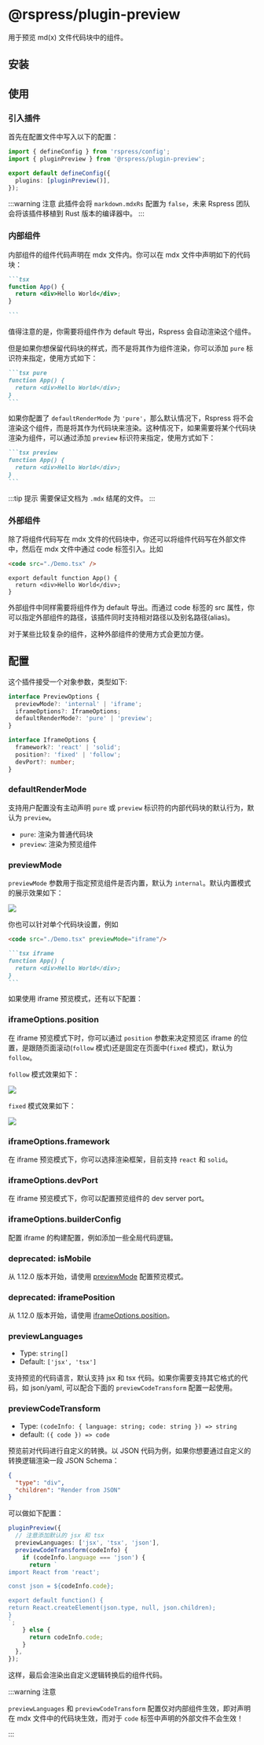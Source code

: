 # @rspress/plugin-preview


<SourceCode href="https://github.com/web-infra-dev/rspress/tree/main/packages/plugin-preview" />

用于预览 md(x) 文件代码块中的组件。

## 安装

<PackageManagerTabs command="add @rspress/plugin-preview -D" />

## 使用

### 引入插件

首先在配置文件中写入以下的配置：

```ts title="rspress.config.ts"
import { defineConfig } from 'rspress/config';
import { pluginPreview } from '@rspress/plugin-preview';

export default defineConfig({
  plugins: [pluginPreview()],
});
```

:::warning 注意
此插件会将 `markdown.mdxRs` 配置为 `false`，未来 Rspress 团队会将该插件移植到 Rust 版本的编译器中。
:::

### 内部组件

内部组件的组件代码声明在 mdx 文件内。你可以在 mdx 文件中声明如下的代码块：

````md
```tsx
function App() {
  return <div>Hello World</div>;
}

```
````

值得注意的是，你需要将组件作为 default 导出，Rspress 会自动渲染这个组件。

但是如果你想保留代码块的样式，而不是将其作为组件渲染，你可以添加 `pure` 标识符来指定，使用方式如下：

````md
```tsx pure
function App() {
  return <div>Hello World</div>;
}
```
````

如果你配置了 `defaultRenderMode` 为 `'pure'`，那么默认情况下，Rspress 将不会渲染这个组件，而是将其作为代码块来渲染。这种情况下，如果需要将某个代码块渲染为组件，可以通过添加 `preview` 标识符来指定，使用方式如下：

````md
```tsx preview
function App() {
  return <div>Hello World</div>;
}
```
````

:::tip 提示
需要保证文档为 `.mdx` 结尾的文件。
:::

### 外部组件

除了将组件代码写在 mdx 文件的代码块中，你还可以将组件代码写在外部文件中，然后在 mdx 文件中通过 code 标签引入。比如

```md title="example.mdx"
<code src="./Demo.tsx" />
```

```tsx title="Demo.tsx"
export default function App() {
  return <div>Hello World</div>;
}
```

外部组件中同样需要将组件作为 default 导出。而通过 code 标签的 src 属性，你可以指定外部组件的路径，该插件同时支持相对路径以及别名路径(alias)。

对于某些比较复杂的组件，这种外部组件的使用方式会更加方便。

## 配置

这个插件接受一个对象参数，类型如下:

```ts
interface PreviewOptions {
  previewMode?: 'internal' | 'iframe';
  iframeOptions?: IframeOptions;
  defaultRenderMode?: 'pure' | 'preview';
}

interface IframeOptions {
  framework?: 'react' | 'solid';
  position?: 'fixed' | 'follow';
  devPort?: number;
}
```

### defaultRenderMode

支持用户配置没有主动声明 `pure` 或 `preview` 标识符的内部代码块的默认行为，默认为 `preview`。

- `pure`: 渲染为普通代码块
- `preview`: 渲染为预览组件

### previewMode

`previewMode` 参数用于指定预览组件是否内置，默认为 `internal`。默认内置模式的展示效果如下：

![](https://lf3-static.bytednsdoc.com/obj/eden-cn/uhbfnupenuhf/rspress/demo-preview-pc.jpeg)

你也可以针对单个代码块设置，例如

```md title="example.mdx"
<code src="./Demo.tsx" previewMode="iframe"/>
```

````md title="example.mdx"
```tsx iframe
function App() {
  return <div>Hello World</div>;
}
```
````

如果使用 iframe 预览模式，还有以下配置：

### iframeOptions.position

在 iframe 预览模式下时，你可以通过 `position` 参数来决定预览区 iframe 的位置，是跟随页面滚动(`follow` 模式)还是固定在页面中(`fixed` 模式)，默认为 `follow`。

`follow` 模式效果如下：

![](https://lf3-static.bytednsdoc.com/obj/eden-cn/uhbfnupenuhf/rspress/demo-preview-mobile-follow.png)

`fixed` 模式效果如下：

![](https://lf3-static.bytednsdoc.com/obj/eden-cn/uhbfnupenuhf/rspress/demo-preview-mobile-fixed.png)

### iframeOptions.framework

在 iframe 预览模式下，你可以选择渲染框架，目前支持 `react` 和 `solid`。

### iframeOptions.devPort

在 iframe 预览模式下，你可以配置预览组件的 dev server port。

### iframeOptions.builderConfig

配置 iframe 的构建配置，例如添加一些全局代码逻辑。

### deprecated: isMobile

从 1.12.0 版本开始，请使用 [previewMode](#previewmode) 配置预览模式。

### deprecated: iframePosition

从 1.12.0 版本开始，请使用 [iframeOptions.position](#iframeoptionsposition)。

### previewLanguages

- Type: `string[]`
- Default: `['jsx', 'tsx']`

支持预览的代码语言，默认支持 jsx 和 tsx 代码。如果你需要支持其它格式的代码，如 json/yaml, 可以配合下面的 `previewCodeTransform` 配置一起使用。

### previewCodeTransform

- Type: `(codeInfo: { language: string; code: string }) => string`
- default: `({ code }) => code`

预览前对代码进行自定义的转换。以 JSON 代码为例，如果你想要通过自定义的转换逻辑渲染一段 JSON Schema：

```json
{
  "type": "div",
  "children": "Render from JSON"
}
```

可以做如下配置：

```ts
pluginPreview({
  // 注意添加默认的 jsx 和 tsx
  previewLanguages: ['jsx', 'tsx', 'json'],
  previewCodeTransform(codeInfo) {
    if (codeInfo.language === 'json') {
      return `
import React from 'react';

const json = ${codeInfo.code};

export default function() {
return React.createElement(json.type, null, json.children);
}
`;
    } else {
      return codeInfo.code;
    }
  },
});
```

这样，最后会渲染出自定义逻辑转换后的组件代码。

:::warning 注意

`previewLanguages` 和 `previewCodeTransform` 配置仅对内部组件生效，即对声明在 mdx 文件中的代码块生效，而对于 `code` 标签中声明的外部文件不会生效！

:::
